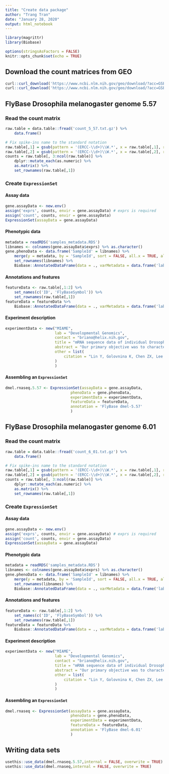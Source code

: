 ```yaml
---
title: "Create data package"
author: "Trang Tran"
date: "January 28, 2020"
output: html_notebook
---
```


```r
library(magrittr)
library(Biobase)

options(stringsAsFactors = FALSE)
knitr::opts_chunk$set(echo = TRUE)
```


## Download the count matrices from GEO

```r
curl::curl_download('https://www.ncbi.nlm.nih.gov/geo/download/?acc=GSE60314&format=file&file=GSE60314%5F5%5F57%5FHTSeq%5Fraw%5Fread%5Fcounts%2Etxt%2Egz', './count_5_57.txt.gz')
curl::curl_download('https://www.ncbi.nlm.nih.gov/geo/download/?acc=GSE60314&format=file&file=GSE60314%5F6%5F01%5FHTSeq%5Fraw%5Fread%5Fcounts%2Etxt%2Egz', './count_6_01.txt.gz')
```

## FlyBase Drosophila melanogaster genome 5.57

### Read the count matrix

```r
raw.table = data.table::fread('count_5_57.txt.gz') %>%
    data.frame()

# Fix spike-ins name to the standard notation
raw.table[,1] = gsub(pattern = '(ERCC-\\d+)\\W.*', x = raw.table[,1], replacement = '\\1' )
raw.table[,2] = gsub(pattern = '(ERCC-\\d+)\\W.*', x = raw.table[,2], replacement = '\\1' )
counts = raw.table[, 3:ncol(raw.table)] %>%
    dplyr::mutate_each(as.numeric) %>%
    as.matrix() %>%
    set_rownames(raw.table[,1])
```

### Create `ExpressionSet`

#### Assay data

```r
gene.assayData <- new.env()
assign('exprs', counts, envir = gene.assayData) # exprs is required
assign('count', counts, envir = gene.assayData)
ExpressionSet(assayData = gene.assayData)
```

#### Phenotypic data

```r
metadata = readRDS('samples_metadata.RDS')
libnames <- colnames(gene.assayData$exprs) %>% as.character()
gene.phenoData <- data.frame('SampleId' = libnames) %>%
    merge(y = metadata, by = 'SampleId', sort = FALSE, all.x = TRUE, all.y = FALSE)  %>% # to make sure the ordering is matched
    set_rownames(libnames) %>%
    Biobase::AnnotatedDataFrame(data = ., varMetadata = data.frame('labelDescription' = colnames(.), row.names = colnames(.)))
```

#### Annotations and features

```r
featureData <- raw.table[,1:2] %>%
    set_names(c('ID', 'FlyBaseSymbol')) %>%
    set_rownames(raw.table[,1])
featureData = featureData %>%
    Biobase::AnnotatedDataFrame(data = ., varMetadata = data.frame('labelDescription' = colnames(.), row.names = colnames(.)))
```

#### Experiment description

```r
experimentData <- new("MIAME",
                      lab = "Developmental Genomics",
                      contact = "briano@helix.nih.gov",
                      title = "mRNA sequence data of individual Drosophila melanogaster male and female flies from 16 Drosophila Genetic Reference Panel lines reared in replicated environments",
                      abstract = "Our primary objective was to characterize the amount of variation in transcript abundance among individual flies with identical genotypes. We also wanted to determine which analysis methods would be optimal for RNA-Seq data. To meet these objectives, we performed transcriptional profiling of whole adult individuals from 16 Drosophila Genetic Reference Panel (DGRP) lines. We quantified differential expression among genotypes, environments, and sexes.",
                      other = list(
                          citation = "Lin Y, Golovnina K, Chen ZX, Lee HN et al. Comparison of normalization and differential expression analyses using RNA-Seq data from 726 individual Drosophila melanogaster. BMC Genomics 2016 Jan 5;17:28. PMID: 26732976"
                      )
                      )
```

#### Assembling an `ExpressionSet`

```r
dmel.rnaseq.5.57 <- ExpressionSet(assayData = gene.assayData,
                             phenoData = gene.phenoData,
                             experimentData = experimentData,
                             featureData = featureData,
                             annotation = 'FlyBase dmel-5.57'
                             )
```

## FlyBase Drosophila melanogaster genome 6.01

### Read the count matrix

```r
raw.table = data.table::fread('count_6_01.txt.gz') %>%
    data.frame()

# Fix spike-ins name to the standard notation
raw.table[,1] = gsub(pattern = '(ERCC-\\d+)\\W.*', x = raw.table[,1], replacement = '\\1' )
raw.table[,2] = gsub(pattern = '(ERCC-\\d+)\\W.*', x = raw.table[,2], replacement = '\\1' )
counts = raw.table[, 3:ncol(raw.table)] %>%
    dplyr::mutate_each(as.numeric) %>%
    as.matrix() %>%
    set_rownames(raw.table[,1])
```

### Create `ExpressionSet`

#### Assay data

```r
gene.assayData <- new.env()
assign('exprs', counts, envir = gene.assayData) # exprs is required
assign('count', counts, envir = gene.assayData)
ExpressionSet(assayData = gene.assayData)
```

#### Phenotypic data

```r
metadata = readRDS('samples_metadata.RDS')
libnames <- colnames(gene.assayData$exprs) %>% as.character()
gene.phenoData <- data.frame('SampleId' = libnames) %>%
    merge(y = metadata, by = 'SampleId', sort = FALSE, all.x = TRUE, all.y = FALSE)  %>% # to make sure the ordering is matched
    set_rownames(libnames) %>%
    Biobase::AnnotatedDataFrame(data = ., varMetadata = data.frame('labelDescription' = colnames(.), row.names = colnames(.)))
```

#### Annotations and features

```r
featureData <- raw.table[,1:2] %>%
    set_names(c('ID', 'FlyBaseSymbol')) %>%
    set_rownames(raw.table[,1])
featureData = featureData %>%
    Biobase::AnnotatedDataFrame(data = ., varMetadata = data.frame('labelDescription' = colnames(.), row.names = colnames(.)))
```

#### Experiment description

```r
experimentData <- new("MIAME",
                      lab = "Developmental Genomics",
                      contact = "briano@helix.nih.gov",
                      title = "mRNA sequence data of individual Drosophila melanogaster male and female flies from 16 Drosophila Genetic Reference Panel lines reared in replicated environments",
                      abstract = "Our primary objective was to characterize the amount of variation in transcript abundance among individual flies with identical genotypes. We also wanted to determine which analysis methods would be optimal for RNA-Seq data. To meet these objectives, we performed transcriptional profiling of whole adult individuals from 16 Drosophila Genetic Reference Panel (DGRP) lines. We quantified differential expression among genotypes, environments, and sexes.",
                      other = list(
                          citation = "Lin Y, Golovnina K, Chen ZX, Lee HN et al. Comparison of normalization and differential expression analyses using RNA-Seq data from 726 individual Drosophila melanogaster. BMC Genomics 2016 Jan 5;17:28. PMID: 26732976"
                      )
                      )
```

#### Assembling an `ExpressionSet`

```r
dmel.rnaseq <- ExpressionSet(assayData = gene.assayData,
                             phenoData = gene.phenoData,
                             experimentData = experimentData,
                             featureData = featureData,
                             annotation = 'FlyBase dmel-6.01'
                             )
```

## Writing data sets

```r
usethis::use_data(dmel.rnaseq.5.57,internal = FALSE, overwrite = TRUE)
usethis::use_data(dmel.rnaseq,internal = FALSE, overwrite = TRUE)
```